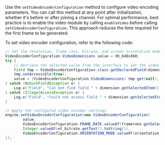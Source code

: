 
<PlatformWrapper platform="android">

Use the `setVideoEncoderConfiguration` method to configure video encoding parameters. 
You can call this method at any point after initialization, whether it's before or after joining a channel. For optimal performance, best practice is to enable the video module by calling `enableVideo` before calling `setVideoEncoderConfiguration`. This approach reduces the time required for the first frame to be generated.

To set video encoder configuration, refer to the following code:

```java
// Set the resolution, frame rate, bitrate, and screen orientation mode for video encoding
VideoEncoderConfiguration.VideoDimensions value = VD_640x360;
try {
    // Retrieve the selected value from the interface to set the video dimensions
    Field tmp = VideoEncoderConfiguration.class.getDeclaredField(dimension.getSelectedItem().toString());
    tmp.setAccessible(true);
    value = (VideoEncoderConfiguration.VideoDimensions) tmp.get(null);
} catch (NoSuchFieldException e) {
    Log.e("Field", "Can not find field " + dimension.getSelectedItem().toString());
} catch (IllegalAccessException e) {
    Log.e("Field", "Could not access field " + dimension.getSelectedItem().toString());
}

// Apply the configured video encoder settings
engine.setVideoEncoderConfiguration(new VideoEncoderConfiguration(
        value,
        VideoEncoderConfiguration.FRAME_RATE.valueOf(framerate.getSelectedItem().toString()),
        Integer.valueOf(et_bitrate.getText().toString()),
        VideoEncoderConfiguration.ORIENTATION_MODE.valueOf(orientation.getSelectedItem().toString())
));
```
</PlatformWrapper>